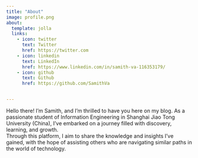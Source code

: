 ```yaml
---
title: "About"
image: profile.png
about:
  template: jolla
  links:
    - icon: twitter
      text: Twitter
      href: https://twitter.com
    - icon: linkedin
      text: LinkedIn
      href: https://www.linkedin.com/in/samith-va-116353179/
    - icon: github
      text: Github
      href: https://github.com/SamithVa


---
```

<div style="text-align:left">
Hello there! I'm Samith, and I'm thrilled to have you here on my blog. As a passionate student of Information Engineering in Shanghai Jiao Tong University (China), I've embarked on a journey filled with discovery, learning, and growth. <br>
Through this platform, I aim to share the knowledge and insights I've gained, with the hope of assisting others who are navigating similar paths in the world of technology.</div>

